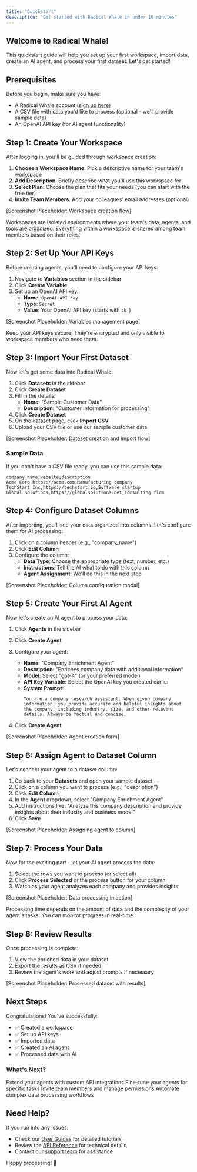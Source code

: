 ```yaml
---
title: "Quickstart"
description: "Get started with Radical Whale in under 10 minutes"
---
```


## Welcome to Radical Whale!

This quickstart guide will help you set up your first workspace, import data, create an AI agent, and process your first dataset. Let's get started!

## Prerequisites

Before you begin, make sure you have:

- A Radical Whale account ([sign up here](https://radicalwhale.com/signup))
- A CSV file with data you'd like to process (optional - we'll provide sample data)
- An OpenAI API key (for AI agent functionality)

## Step 1: Create Your Workspace

After logging in, you'll be guided through workspace creation:

1. **Choose a Workspace Name**: Pick a descriptive name for your team's workspace
2. **Add Description**: Briefly describe what you'll use this workspace for
3. **Select Plan**: Choose the plan that fits your needs (you can start with the free tier)
4. **Invite Team Members**: Add your colleagues' email addresses (optional)

[Screenshot Placeholder: Workspace creation flow]

<Tip>
  Workspaces are isolated environments where your team's data, agents, and tools
  are organized. Everything within a workspace is shared among team members
  based on their roles.
</Tip>

## Step 2: Set Up Your API Keys

Before creating agents, you'll need to configure your API keys:

1. Navigate to **Variables** section in the sidebar
2. Click **Create Variable**
3. Set up an OpenAI API key:
   - **Name**: `OpenAI API Key`
   - **Type**: `Secret`
   - **Value**: Your OpenAI API key (starts with `sk-`)

[Screenshot Placeholder: Variables management page]

<Warning>
  Keep your API keys secure! They're encrypted and only visible to workspace
  members who need them.
</Warning>

## Step 3: Import Your First Dataset

Now let's get some data into Radical Whale:

1. Click **Datasets** in the sidebar
2. Click **Create Dataset**
3. Fill in the details:
   - **Name**: "Sample Customer Data"
   - **Description**: "Customer information for processing"
4. Click **Create Dataset**
5. On the dataset page, click **Import CSV**
6. Upload your CSV file or use our sample customer data

[Screenshot Placeholder: Dataset creation and import flow]

### Sample Data

If you don't have a CSV file ready, you can use this sample data:

```csv
company_name,website,description
Acme Corp,https://acme.com,Manufacturing company
TechStart Inc,https://techstart.io,Software startup
Global Solutions,https://globalsolutions.net,Consulting firm
```

## Step 4: Configure Dataset Columns

After importing, you'll see your data organized into columns. Let's configure them for AI processing:

1. Click on a column header (e.g., "company_name")
2. Click **Edit Column**
3. Configure the column:
   - **Data Type**: Choose the appropriate type (text, number, etc.)
   - **Instructions**: Tell the AI what to do with this column
   - **Agent Assignment**: We'll do this in the next step

[Screenshot Placeholder: Column configuration modal]

## Step 5: Create Your First AI Agent

Now let's create an AI agent to process your data:

1. Click **Agents** in the sidebar
2. Click **Create Agent**
3. Configure your agent:

   - **Name**: "Company Enrichment Agent"
   - **Description**: "Enriches company data with additional information"
   - **Model**: Select "gpt-4" (or your preferred model)
   - **API Key Variable**: Select the OpenAI key you created earlier
   - **System Prompt**:
     ```
     You are a company research assistant. When given company information, you provide accurate and helpful insights about the company, including industry, size, and other relevant details. Always be factual and concise.
     ```

4. Click **Create Agent**

[Screenshot Placeholder: Agent creation form]

## Step 6: Assign Agent to Dataset Column

Let's connect your agent to a dataset column:

1. Go back to your **Datasets** and open your sample dataset
2. Click on a column you want to process (e.g., "description")
3. Click **Edit Column**
4. In the **Agent** dropdown, select "Company Enrichment Agent"
5. Add instructions like: "Analyze this company description and provide insights about their industry and business model"
6. Click **Save**

[Screenshot Placeholder: Assigning agent to column]

## Step 7: Process Your Data

Now for the exciting part - let your AI agent process the data:

1. Select the rows you want to process (or select all)
2. Click **Process Selected** or the process button for your column
3. Watch as your agent analyzes each company and provides insights

[Screenshot Placeholder: Data processing in action]

<Info>
  Processing time depends on the amount of data and the complexity of your
  agent's tasks. You can monitor progress in real-time.
</Info>

## Step 8: Review Results

Once processing is complete:

1. View the enriched data in your dataset
2. Export the results as CSV if needed
3. Review the agent's work and adjust prompts if necessary

[Screenshot Placeholder: Processed dataset with results]

## Next Steps

Congratulations! You've successfully:

- ✅ Created a workspace
- ✅ Set up API keys
- ✅ Imported data
- ✅ Created an AI agent
- ✅ Processed data with AI

### What's Next?

<CardGroup cols={2}>
  <Card
    title="Create Custom Tools"
    icon="wrench"
    href="/guides/tools/creating-tools"
  >
    Extend your agents with custom API integrations
  </Card>
  <Card
    title="Advanced Agent Configuration"
    icon="brain"
    href="/guides/agents/configuring-models"
  >
    Fine-tune your agents for specific tasks
  </Card>
  <Card
    title="Team Collaboration"
    icon="users"
    href="/guides/workspaces/managing-members"
  >
    Invite team members and manage permissions
  </Card>
  <Card
    title="Workflow Automation"
    icon="robot"
    href="/guides/datasets/working-with-records"
  >
    Automate complex data processing workflows
  </Card>
</CardGroup>

## Need Help?

If you run into any issues:

- Check our [User Guides](/guides/workspaces/creating-workspaces) for detailed tutorials
- Review the [API Reference](/api-reference/introduction) for technical details
- Contact our [support team](mailto:support@radicalwhale.com) for assistance

Happy processing! 🐋

